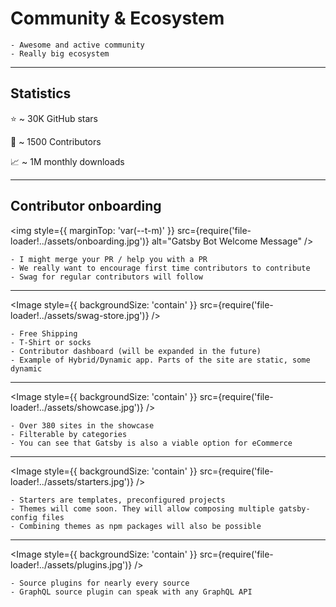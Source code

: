 

# Community & Ecosystem

```notes
- Awesome and active community
- Really big ecosystem
```

---

## Statistics

⭐ ~ 30K GitHub stars

👤 ~ 1500 Contributors

📈 ~ 1M monthly downloads

---

## Contributor onboarding

<img
  style={{ marginTop: 'var(--t-m)' }}
  src={require('file-loader!../assets/onboarding.jpg')}
  alt="Gatsby Bot Welcome Message"
/>

```notes
- I might merge your PR / help you with a PR
- We really want to encourage first time contributors to contribute
- Swag for regular contributors will follow
```

---

<Image
  style={{ backgroundSize: 'contain' }}
  src={require('file-loader!../assets/swag-store.jpg')}
/>

```notes
- Free Shipping
- T-Shirt or socks
- Contributor dashboard (will be expanded in the future)
- Example of Hybrid/Dynamic app. Parts of the site are static, some dynamic
```

---

<Image
  style={{ backgroundSize: 'contain' }}
  src={require('file-loader!../assets/showcase.jpg')}
/>

```notes
- Over 380 sites in the showcase
- Filterable by categories
- You can see that Gatsby is also a viable option for eCommerce
```

---

<Image
  style={{ backgroundSize: 'contain' }}
  src={require('file-loader!../assets/starters.jpg')}
/>

```notes
- Starters are templates, preconfigured projects
- Themes will come soon. They will allow composing multiple gatsby-config files
- Combining themes as npm packages will also be possible
```

---

<Image
  style={{ backgroundSize: 'contain' }}
  src={require('file-loader!../assets/plugins.jpg')}
/>

```notes
- Source plugins for nearly every source
- GraphQL source plugin can speak with any GraphQL API
```
